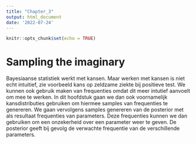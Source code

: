 ```yaml
---
title: "Chapter_3"
output: html_document
date: '2022-07-24'
---
```


```r
knitr::opts_chunk$set(echo = TRUE)
```

# Sampling the imaginary

Bayesiaanse statistiek werkt met kansen. Maar werken met kansen is niet echt
intuitief, zie voorbeeld kans op zeldzame ziekte bij positieve test. We kunnen 
ook gebruik maken van frequenties omdat dit meer intutief aanvoelt om mee te 
werken. In dit hoofdstuk gaan we dan ook voornamelijk kansdistributies gebruiken
om hiermee samples van frequenties te genereren. We gaan vervolgens samples 
genereren van de posterior met als resultaat frequenties van parameters. Deze 
frequenties kunnen we dan gebruiken om een onzekerheid over een parameter weer
te geven. De posterior geeft bij gevolg de verwachte frequentie van de 
verschillende parameters.